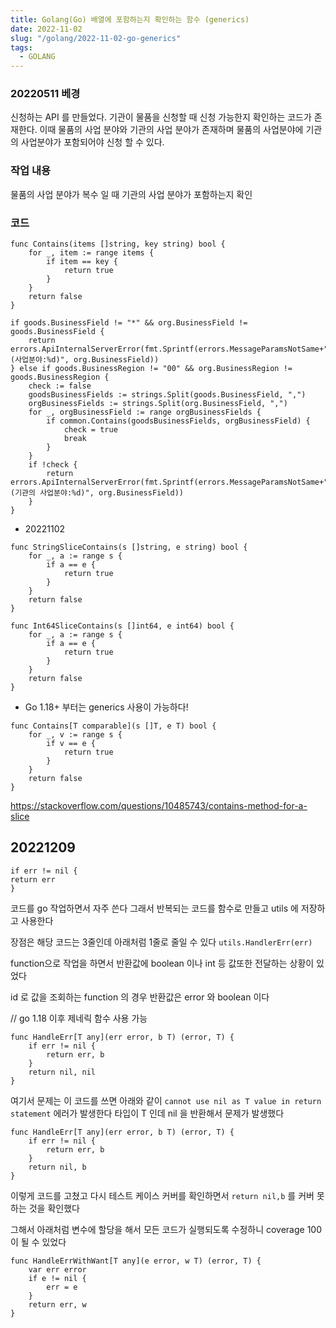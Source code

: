 ```yaml
---
title: Golang(Go) 배열에 포함하는지 확인하는 함수 (generics)
date: 2022-11-02
slug: "/golang/2022-11-02-go-generics"
tags:
  - GOLANG
---
```



### 20220511 베경

신청하는 API 를 만들었다.
기관이 물품을 신청할 때
신청 가능한지 확인하는 코드가 존재한다.
이때 물품의 사업 분야와 기관의 사업 분야가 존재하며
물품의 사업분야에 기관의 사업분야가 포함되어야 신청 할 수 있다.

###  작업 내용
물품의 사업 분야가 복수 일 때 기관의 사업 분야가 포함하는지 확인

###  코드
```
func Contains(items []string, key string) bool {
	for _, item := range items {
		if item == key {
			return true
		}
	}
	return false
}

if goods.BusinessField != "*" && org.BusinessField != goods.BusinessField {
    return errors.ApiInternalServerError(fmt.Sprintf(errors.MessageParamsNotSame+"(사업분야:%d)", org.BusinessField))
} else if goods.BusinessRegion != "00" && org.BusinessRegion != goods.BusinessRegion {
    check := false
    goodsBusinessFields := strings.Split(goods.BusinessField, ",")
    orgBusinessFields := strings.Split(org.BusinessField, ",")
    for _, orgBusinessField := range orgBusinessFields {
        if common.Contains(goodsBusinessFields, orgBusinessField) {
            check = true
            break
        }
    }
    if !check {
        return errors.ApiInternalServerError(fmt.Sprintf(errors.MessageParamsNotSame+"(기관의 사업분야:%d)", org.BusinessField))
    }
}
```

*  20221102

```
func StringSliceContains(s []string, e string) bool {
	for _, a := range s {
		if a == e {
			return true
		}
	}
	return false
}
```

```
func Int64SliceContains(s []int64, e int64) bool {
	for _, a := range s {
		if a == e {
			return true
		}
	}
	return false
}

```


* Go 1.18+  부터는 generics 사용이 가능하다!
```
func Contains[T comparable](s []T, e T) bool {
    for _, v := range s {
        if v == e {
            return true
        }
    }
    return false
}
```
https://stackoverflow.com/questions/10485743/contains-method-for-a-slice



## 20221209
```
if err != nil {
return err
}
```
코드를 go 작업하면서 자주 쓴다
그래서 반복되는 코드를 함수로 만들고 utils 에 저장하고 사용한다

장점은 해당 코드는 3줄인데 아래처럼 1줄로 줄일 수 있다
`utils.HandlerErr(err)`

function으로 작업을 하면서
반환값에 boolean 이나 int 등 값또한 전달하는 상황이 있었다

id 로 값을 조회하는 function 의 경우
반환값은 error 와 boolean 이다

// go 1.18 이후 제네릭 함수 사용 가능
```
func HandleErr[T any](err error, b T) (error, T) {
	if err != nil {
		return err, b
	}
	return nil, nil
}
```
여기서 문제는
이 코드를 쓰면 아래와 같이
`cannot use nil as T value in return statement` 에러가 발생한다
타입이 T 인데 nil 을 반환해서 문제가 발생했다


```
func HandleErr[T any](err error, b T) (error, T) {
	if err != nil {
		return err, b
	}
	return nil, b
}
```
이렇게 코드를 고쳤고
다시 테스트 케이스 커버를 확인하면서
`return nil,b` 를 커버 못하는 것을 확인했다

그해서 아래처럼 변수에 할당을 해서 모든 코드가 실행되도록 수정하니 coverage 100 이 될 수 있었다

```
func HandleErrWithWant[T any](e error, w T) (error, T) {
	var err error
	if e != nil {
		err = e
	}
	return err, w
}

```